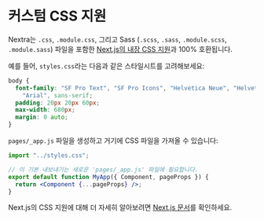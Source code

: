 # 커스텀 CSS 지원

Nextra는 `.css`, `.module.css`, 그리고 Sass (`.scss`, `.sass`, `.module.scss`, `.module.sass`) 파일을 포함한 [Next.js의 내장 CSS 지원](https://nextjs.org/docs/basic-features/built-in-css-support)과 100% 호환됩니다.

예를 들어, `styles.css`라는 다음과 같은 스타일시트를 고려해보세요:

```css filename="styles.css"
body {
  font-family: "SF Pro Text", "SF Pro Icons", "Helvetica Neue", "Helvetica",
    "Arial", sans-serif;
  padding: 20px 20px 60px;
  max-width: 680px;
  margin: 0 auto;
}
```

`pages/_app.js` 파일을 생성하고 거기에 CSS 파일을 가져올 수 있습니다:

```jsx filename="pages/_app.js"
import "../styles.css";

// 이 기본 내보내기는 새로운 'pages/_app.js' 파일에 필요합니다.
export default function MyApp({ Component, pageProps }) {
  return <Component {...pageProps} />;
}
```

Next.js의 CSS 지원에 대해 더 자세히 알아보려면 [Next.js 문서](https://nextjs.org/docs/basic-features/built-in-css-support)를 확인하세요.
